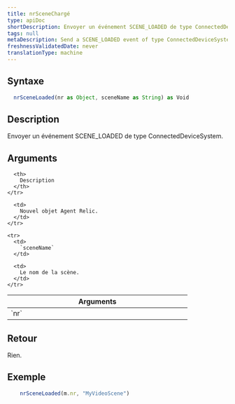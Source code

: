 ```yaml
---
title: nrSceneChargé
type: apiDoc
shortDescription: Envoyer un événement SCENE_LOADED de type ConnectedDeviceSystem.
tags: null
metaDescription: Send a SCENE_LOADED event of type ConnectedDeviceSystem.
freshnessValidatedDate: never
translationType: machine
---
```


## Syntaxe

```js
  nrSceneLoaded(nr as Object, sceneName as String) as Void
```

## Description

Envoyer un événement SCENE\_LOADED de type ConnectedDeviceSystem.

## Arguments

<table>
  <thead>
    <tr>
      <th width="25%">
        Arguments
      </th>

      <th>
        Description
      </th>
    </tr>
  </thead>

  <tbody>
    <tr>
      <td>
        `nr`
      </td>

      <td>
        Nouvel objet Agent Relic.
      </td>
    </tr>

    <tr>
      <td>
        `sceneName`
      </td>

      <td>
        Le nom de la scène.
      </td>
    </tr>
  </tbody>
</table>

## Retour

Rien.

## Exemple

```js
  	nrSceneLoaded(m.nr, "MyVideoScene")
```